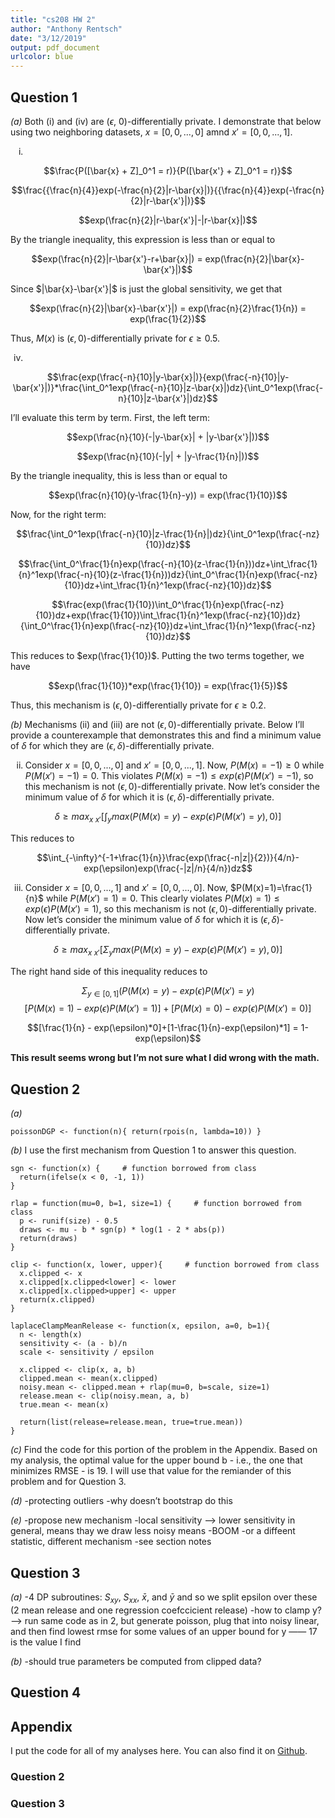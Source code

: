 ```yaml
---
title: "cs208 HW 2"
author: "Anthony Rentsch"
date: "3/12/2019"
output: pdf_document
urlcolor: blue
---
```


## Question 1

*(a)* Both (i) and (iv) are ($\epsilon$, 0)-differentially private. I demonstrate that below using two neighboring datasets, $x = [0,0,...,0]$ amnd $x' = [0,0,...,1]$.

(i) 

$$\frac{P([\bar{x} + Z]_0^1 = r)}{P([\bar{x'} + Z]_0^1 = r)}$$

$$\frac{{\frac{n}{4}}exp(-\frac{n}{2}|r-\bar{x}|)}{{\frac{n}{4}}exp(-\frac{n}{2}|r-\bar{x'}|)}$$

$$exp(\frac{n}{2}|r-\bar{x'}|-|r-\bar{x}|)$$

By the triangle inequality, this expression is less than or equal to

$$exp(\frac{n}{2}|r-\bar{x'}-r+\bar{x}|) = exp(\frac{n}{2}|\bar{x}-\bar{x'}|)$$

Since $|\bar{x}-\bar{x'}|$ is just the global sensitivity, we get that

$$exp(\frac{n}{2}|\bar{x}-\bar{x'}|) = exp(\frac{n}{2}\frac{1}{n}) = exp(\frac{1}{2})$$

Thus, $M(x)$ is $(\epsilon, 0)$-differentially private for $\epsilon \geq 0.5$.

(iv) 

$$\frac{exp(\frac{-n}{10}|y-\bar{x}|)}{exp(\frac{-n}{10}|y-\bar{x'}|)}*\frac{\int_0^1exp(\frac{-n}{10}|z-\bar{x}|)dz}{\int_0^1exp(\frac{-n}{10}|z-\bar{x'}|)dz}$$

I'll evaluate this term by term. First, the left term:

$$exp(\frac{n}{10}(-|y-\bar{x}| + |y-\bar{x'}|))$$

$$exp(\frac{n}{10}(-|y| + |y-\frac{1}{n}|))$$

By the triangle inequality, this is less than or equal to

$$exp(\frac{n}{10}(y-\frac{1}{n}-y)) = exp(\frac{1}{10})$$

Now, for the right term:

$$\frac{\int_0^1exp(\frac{-n}{10}|z-\frac{1}{n}|)dz}{\int_0^1exp(\frac{-nz}{10})dz}$$

$$\frac{\int_0^\frac{1}{n}exp(\frac{-n}{10}(z-\frac{1}{n}))dz+\int_\frac{1}{n}^1exp(\frac{-n}{10}(z-\frac{1}{n}))dz}{\int_0^\frac{1}{n}exp(\frac{-nz}{10})dz+\int_\frac{1}{n}^1exp(\frac{-nz}{10})dz}$$

$$\frac{exp(\frac{1}{10})\int_0^\frac{1}{n}exp(\frac{-nz}{10})dz+exp(\frac{1}{10})\int_\frac{1}{n}^1exp(\frac{-nz}{10})dz}{\int_0^\frac{1}{n}exp(\frac{-nz}{10})dz+\int_\frac{1}{n}^1exp(\frac{-nz}{10})dz}$$

This reduces to $exp(\frac{1}{10})$. Putting the two terms together, we have

$$exp(\frac{1}{10})*exp(\frac{1}{10}) = exp(\frac{1}{5})$$

Thus, this mechanism is $(\epsilon, 0)$-differentially private for $\epsilon \geq 0.2$.

*(b)* Mechanisms (ii) and (iii) are not $(\epsilon, 0)$-differentially private. Below I'll provide a counterexample that demonstrates this and find a minimum value of $\delta$ for which they are $(\epsilon, \delta)$-differentially private.

(ii) Consider $x=[0,0,...,0]$ and $x'=[0,0,...,1]$. Now, $P(M(x)=-1) \geq 0$ while $P(M(x')=-1)=0$. This violates $P(M(x)=-1) \leq exp(\epsilon)P(M(x')=-1)$, so this mechanism is not $(\epsilon, 0)$-differentially private. Now let's consider the minimum value of $\delta$ for which it is $(\epsilon,\delta)$-differentially private.

$$\delta \geq max_{x~x'}[\int_ymax(P(M(x)=y)-exp(\epsilon)P(M(x')=y),0)]$$

This reduces to

$$\int_{-\infty}^{-1+\frac{1}{n}}\frac{exp(\frac{-n|z|}{2})}{4/n}-exp(\epsilon)exp(\frac{-|z|/n}{4/n})dz$$

(iii) Consider $x=[0,0,...,1]$ and $x'=[0,0,...,0]$. Now, $P(M(x)=1)=\frac{1}{n}$ while $P(M(x')=1)=0$. This clearly violates $P(M(x)=1) \leq exp(\epsilon)P(M(x')=1)$, so this mechanism is not $(\epsilon, 0)$-differentially private. Now let's consider the minimum value of $\delta$ for which it is $(\epsilon,\delta)$-differentially private.

$$\delta \geq max_{x~x'}[\Sigma_ymax(P(M(x)=y)-exp(\epsilon)P(M(x')=y),0)]$$

The right hand side of this inequality reduces to

$$\Sigma_{y\in[0,1]}(P(M(x)=y)-exp(\epsilon)P(M(x')=y)$$
$$[P(M(x)=1)-exp(\epsilon)P(M(x')=1)]+[P(M(x)=0)-exp(\epsilon)P(M(x')=0)]$$

$$[\frac{1}{n} - exp(\epsilon)*0]+[1-\frac{1}{n}-exp(\epsilon)*1] = 1-exp(\epsilon)$$

**This result seems wrong but I'm not sure what I did wrong with the math.**

## Question 2

*(a)* 
```
poissonDGP <- function(n){ return(rpois(n, lambda=10)) }
```

*(b)* I use the first mechanism from Question 1 to answer this question.
```
sgn <- function(x) {     # function borrowed from class
  return(ifelse(x < 0, -1, 1))
}

rlap = function(mu=0, b=1, size=1) {     # function borrowed from class
  p <- runif(size) - 0.5
  draws <- mu - b * sgn(p) * log(1 - 2 * abs(p))
  return(draws)
}

clip <- function(x, lower, upper){     # function borrowed from class
  x.clipped <- x
  x.clipped[x.clipped<lower] <- lower
  x.clipped[x.clipped>upper] <- upper
  return(x.clipped)	
}

laplaceClampMeanRelease <- function(x, epsilon, a=0, b=1){
  n <- length(x)
  sensitivity <- (a - b)/n
  scale <- sensitivity / epsilon
  
  x.clipped <- clip(x, a, b)
  clipped.mean <- mean(x.clipped)
  noisy.mean <- clipped.mean + rlap(mu=0, b=scale, size=1)
  release.mean <- clip(noisy.mean, a, b)
  true.mean <- mean(x)
    
  return(list(release=release.mean, true=true.mean))
}
```

*(c)* Find the code for this portion of the problem in the Appendix. Based on my analysis, the optimal value for the upper bound b - i.e., the one that minimizes RMSE - is 19. I will use that value for the remiander of this problem and for Question 3.

\begin{center}
\includegraphics[width=5in]{~/Desktop/Harvard/S19/cs208/cs208_AnthonyRentsch/hw2/plots/q2_plot.pdf}
\end{center}

*(d)* 
-protecting outliers
-why doesn't bootstrap do this

*(e)*
-propose new mechanism
-local sensitivity --> lower sensitivity in general, means thay we draw less noisy means
-BOOM
-or a diffeent statistic, different mechanism
-see section notes


## Question 3

*(a)* 
-4 DP subroutines: $S_{xy}$, $S_{xx}$, $\bar{x}$, and $\bar{y}$ and so we split epsilon over these (2 mean release and one regression coefccicient release)
-how to clamp y? --> run same code as in 2, but generate poisson, plug that into noisy linear, and then find lowest rmse for some values of an upper bound for y
------ 17 is the value I find

\begin{center}
\includegraphics[width=5in]{~/Desktop/Harvard/S19/cs208/cs208_AnthonyRentsch/hw2/plots/q3_plot1.pdf}
\end{center}

*(b)*
-should true parameters be computed from clipped data?

\begin{center}
\includegraphics[width=5in]{~/Desktop/Harvard/S19/cs208/cs208_AnthonyRentsch/hw2/plots/q3_plot2.pdf}
\end{center}

## Question 4



## Appendix 

I put the code for all of my analyses here. You can also find it on [Github](https://github.com/AnthonyRentsch/cs208_AnthonyRentsch/tree/master/hw2).

### Question 2


### Question 3
